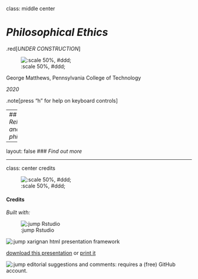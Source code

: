 class: middle center

# *Philosophical Ethics*

.red[*UNDER CONSTRUCTION*]

![:scale 50%, #ddd;](img/construction.jpg)

George Matthews, Pennsylvania College of Technology

*2020*

.note[press "h" for help on keyboard controls]

---
## *Religion and philosophy*

---

layout: false
### *Find out more*









---
class: center credits

![:scale 50%, #ddd;](img/01/g-1.jpg)

#### Credits

*Built with:*

![:jump Rstudio](https://rstudio.com/products/rstudio/) 

![:jump xarignan](https://github.com/yihui/xaringan) html presentation framework 

<!-- *Photos by:* -->



[download this presentation](./pdf/03-ethics.pdf) or [print it](./pdf/03-ethics-print.pdf)

![:jump editorial suggestions and comments](https://github.com/gwmatthews/philosophy-slideshows/issues): requires a (free) GitHub account.


